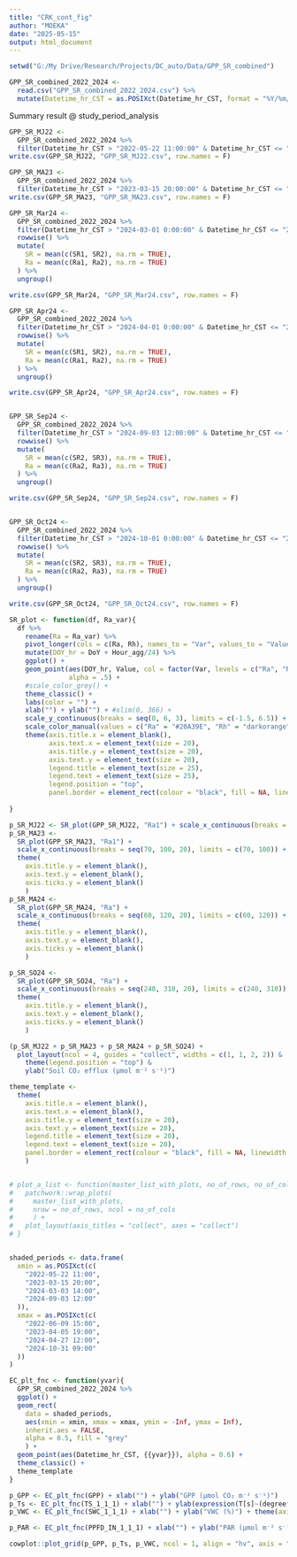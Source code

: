 ```yaml
---
title: "CRK_cont_fig"
author: "MOEKA"
date: "2025-05-15"
output: html_document
---
```


```r
setwd("G:/My Drive/Research/Projects/DC_auto/Data/GPP_SR_combined")

GPP_SR_combined_2022_2024 <- 
  read.csv("GPP_SR_combined_2022_2024.csv") %>% 
  mutate(Datetime_hr_CST = as.POSIXct(Datetime_hr_CST, format = "%Y/%m/%d %H:%M", tz = "Etc/GMT+6"))

```

Summary result @ study_period_analysis

```r
GPP_SR_MJ22 <- 
  GPP_SR_combined_2022_2024 %>% 
  filter(Datetime_hr_CST > "2022-05-22 11:00:00" & Datetime_hr_CST <= "2022-06-09 16:00:00")
write.csv(GPP_SR_MJ22, "GPP_SR_MJ22.csv", row.names = F)

GPP_SR_MA23 <- 
  GPP_SR_combined_2022_2024 %>% 
  filter(Datetime_hr_CST > "2023-03-15 20:00:00" & Datetime_hr_CST <= "2023-04-05 20:00:00")
write.csv(GPP_SR_MA23, "GPP_SR_MA23.csv", row.names = F)

GPP_SR_Mar24 <- 
  GPP_SR_combined_2022_2024 %>% 
  filter(Datetime_hr_CST > "2024-03-01 0:00:00" & Datetime_hr_CST <= "2024-04-01 0:00:00") %>% 
  rowwise() %>%
  mutate(
    SR = mean(c(SR1, SR2), na.rm = TRUE),
    Ra = mean(c(Ra1, Ra2), na.rm = TRUE)
  ) %>%
  ungroup()

write.csv(GPP_SR_Mar24, "GPP_SR_Mar24.csv", row.names = F)

GPP_SR_Apr24 <- 
  GPP_SR_combined_2022_2024 %>% 
  filter(Datetime_hr_CST > "2024-04-01 0:00:00" & Datetime_hr_CST <= "2024-04-27 13:00:00") %>% 
  rowwise() %>%
  mutate(
    SR = mean(c(SR1, SR2), na.rm = TRUE),
    Ra = mean(c(Ra1, Ra2), na.rm = TRUE)
  ) %>%
  ungroup()

write.csv(GPP_SR_Apr24, "GPP_SR_Apr24.csv", row.names = F)


GPP_SR_Sep24 <- 
  GPP_SR_combined_2022_2024 %>% 
  filter(Datetime_hr_CST > "2024-09-03 12:00:00" & Datetime_hr_CST <= "2024-10-01 0:00:00") %>% 
  rowwise() %>%
  mutate(
    SR = mean(c(SR2, SR3), na.rm = TRUE),
    Ra = mean(c(Ra2, Ra3), na.rm = TRUE)
  ) %>%
  ungroup()

write.csv(GPP_SR_Sep24, "GPP_SR_Sep24.csv", row.names = F)


GPP_SR_Oct24 <- 
  GPP_SR_combined_2022_2024 %>% 
  filter(Datetime_hr_CST > "2024-10-01 0:00:00" & Datetime_hr_CST <= "2024-10-31 10:00:00") %>% 
  rowwise() %>%
  mutate(
    SR = mean(c(SR2, SR3), na.rm = TRUE),
    Ra = mean(c(Ra2, Ra3), na.rm = TRUE)
  ) %>%
  ungroup()

write.csv(GPP_SR_Oct24, "GPP_SR_Oct24.csv", row.names = F)

```

```r

SR_plot <- function(df, Ra_var){
  df %>% 
    rename(Ra = Ra_var) %>% 
    pivot_longer(cols = c(Ra, Rh), names_to = "Var", values_to = "Value") %>% 
    mutate(DOY_hr = DoY + Hour_agg/24) %>% 
    ggplot() +
    geom_point(aes(DOY_hr, Value, col = factor(Var, levels = c("Ra", "Rh"))),
               alpha = .5) + 
    #scale_color_grey() + 
    theme_classic() +
    labs(color = "") + 
    xlab("") + ylab("") + #xlim(0, 366) +
    scale_y_continuous(breaks = seq(0, 6, 3), limits = c(-1.5, 6.5)) +
    scale_color_manual(values = c("Ra" = "#20A39E", "Rh" = "darkorange")) +  
    theme(axis.title.x = element_blank(), 
          axis.text.x = element_text(size = 20),
          axis.title.y = element_text(size = 20), 
          axis.text.y = element_text(size = 20),
          legend.title = element_text(size = 25), 
          legend.text = element_text(size = 25),
          legend.position = "top",
          panel.border = element_rect(colour = "black", fill = NA, linewidth = 1)) 
    
}

p_SR_MJ22 <- SR_plot(GPP_SR_MJ22, "Ra1") + scale_x_continuous(breaks = seq(140, 170, 20), limits = c(140, 165)) 
p_SR_MA23 <- 
  SR_plot(GPP_SR_MA23, "Ra1") + 
  scale_x_continuous(breaks = seq(70, 100, 20), limits = c(70, 100)) + 
  theme(
    axis.title.y = element_blank(),
    axis.text.y = element_blank(),
    axis.ticks.y = element_blank()
    )
p_SR_MA24 <- 
  SR_plot(GPP_SR_MA24, "Ra") + 
  scale_x_continuous(breaks = seq(60, 120, 20), limits = c(60, 120)) +
  theme(
    axis.title.y = element_blank(),
    axis.text.y = element_blank(),
    axis.ticks.y = element_blank()
    )

p_SR_SO24 <- 
  SR_plot(GPP_SR_SO24, "Ra") + 
  scale_x_continuous(breaks = seq(240, 310, 20), limits = c(240, 310)) +
  theme(
    axis.title.y = element_blank(),
    axis.text.y = element_blank(),
    axis.ticks.y = element_blank()
    )

(p_SR_MJ22 + p_SR_MA23 + p_SR_MA24 + p_SR_SO24) + 
  plot_layout(ncol = 4, guides = "collect", widths = c(1, 1, 2, 2)) & 
    theme(legend.position = "top") & 
    ylab("Soil CO₂ efflux (µmol m⁻² s⁻¹)")

```


```r
theme_template <- 
  theme(
    axis.title.x = element_blank(), 
    axis.text.x = element_blank(),
    axis.title.y = element_text(size = 20), 
    axis.text.y = element_text(size = 20),
    legend.title = element_text(size = 20), 
    legend.text = element_text(size = 20),
    panel.border = element_rect(colour = "black", fill = NA, linewidth = 1)
    ) 


# plot_a_list <- function(master_list_with_plots, no_of_rows, no_of_cols) {
#   patchwork::wrap_plots(
#     master_list_with_plots, 
#     nrow = no_of_rows, ncol = no_of_cols
#     ) +
#   plot_layout(axis_titles = "collect", axes = "collect") 
# }


shaded_periods <- data.frame(
  xmin = as.POSIXct(c(
    "2022-05-22 11:00",
    "2023-03-15 20:00",
    "2024-03-03 14:00",
    "2024-09-03 12:00"
  )),
  xmax = as.POSIXct(c(
    "2022-06-09 15:00",
    "2023-04-05 19:00",
    "2024-04-27 12:00",
    "2024-10-31 09:00"
  ))
)

EC_plt_fnc <- function(yvar){
  GPP_SR_combined_2022_2024 %>%
  ggplot() +
  geom_rect(
    data = shaded_periods,
    aes(xmin = xmin, xmax = xmax, ymin = -Inf, ymax = Inf),
    inherit.aes = FALSE,
    alpha = 0.5, fill = "grey"
    ) +
  geom_point(aes(Datetime_hr_CST, {{yvar}}), alpha = 0.6) +
  theme_classic() +
  theme_template
}
```

```r

p_GPP <- EC_plt_fnc(GPP) + xlab("") + ylab("GPP (µmol CO₂ m⁻² s⁻¹)") 
p_Ts <- EC_plt_fnc(TS_1_1_1) + xlab("") + ylab(expression(T[s]~(degree*C))) 
p_VWC <- EC_plt_fnc(SWC_1_1_1) + xlab("") + ylab("VWC (%)") + theme(axis.text.x = element_text(size = 20))

p_PAR <- EC_plt_fnc(PPFD_IN_1_1_1) + xlab("") + ylab("PAR (µmol m⁻² s⁻¹)")

cowplot::plot_grid(p_GPP, p_Ts, p_VWC, ncol = 1, align = "hv", axis = "tblr")
```

